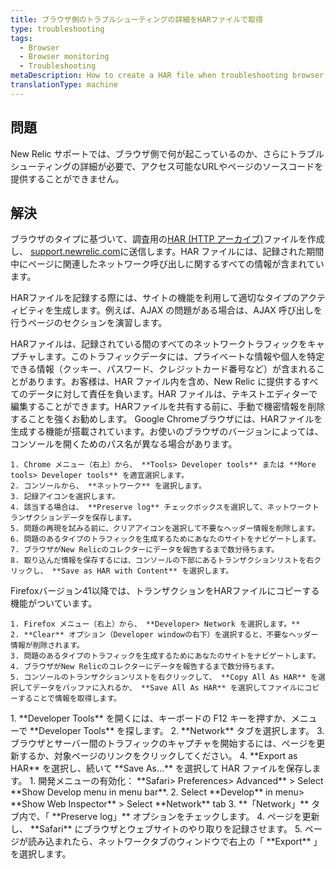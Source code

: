 ```yaml
---
title: ブラウザ側のトラブルシューティングの詳細をHARファイルで取得
type: troubleshooting
tags:
  - Browser
  - Browser monitoring
  - Troubleshooting
metaDescription: How to create a HAR file when troubleshooting browser.
translationType: machine
---
```


## 問題

New Relic サポートでは、ブラウザ側で何が起こっているのか、さらにトラブルシューティングの詳細が必要で、アクセス可能なURLやページのソースコードを提供することができません。

## 解決

ブラウザのタイプに基づいて、調査用の[HAR (HTTP アーカイブ)](https://dvcs.w3.org/hg/webperf/raw-file/tip/specs/HAR/Overview.html)ファイルを作成し、 [support.newrelic.com](https://support.newrelic.com/ "リンクが新しいウィンドウで開きます。")に送信します。HAR ファイルには、記録された期間中にページに関連したネットワーク呼び出しに関するすべての情報が含まれています。

HARファイルを記録する際には、サイトの機能を利用して適切なタイプのアクティビティを生成します。例えば、AJAX の問題がある場合は、AJAX 呼び出しを行うページのセクションを演習します。

<Callout variant="important">
  HARファイルは、記録されている間のすべてのネットワークトラフィックをキャプチャします。このトラフィックデータには、プライベートな情報や個人を特定できる情報（クッキー、パスワード、クレジットカード番号など）が含まれることがあります。お客様は、HAR ファイル内を含め、New Relic に提供するすべてのデータに対して責任を負います。HAR ファイルは、テキストエディターで編集することができます。HARファイルを共有する前に、手動で機密情報を削除することを強くお勧めします。
</Callout>

<CollapserGroup>
  <Collapser
    id="chrome"
    title="クローム"
  >
    Google Chromeブラウザには、HARファイルを生成する機能が搭載されています。お使いのブラウザのバージョンによっては、コンソールを開くためのパス名が異なる場合があります。

    1. Chrome メニュー（右上）から、 **Tools> Developer tools** または **More tools> Developer tools** を適宜選択します。
    2. コンソールから、 **ネットワーク** を選択します。
    3. 記録アイコンを選択します。
    4. 該当する場合は、 **Preserve log** チェックボックスを選択して、ネットワークトランザクションデータを保存します。
    5. 問題の再現を試みる前に、クリアアイコンを選択して不要なヘッダー情報を削除します。
    6. 問題のあるタイプのトラフィックを生成するためにあなたのサイトをナビゲートします。
    7. ブラウザがNew Relicのコレクターにデータを報告するまで数分待ちます。
    8. 取り込んだ情報を保存するには、コンソールの下部にあるトランザクションリストを右クリックし、 **Save as HAR with Content** を選択します。
  </Collapser>

  <Collapser title="Firefoxバージョン41.x以上">
    Firefoxバージョン41以降では、トランザクションをHARファイルにコピーする機能がついています。

    1. Firefox メニュー（右上）から、 **Developer> Network を選択します。**
    2. **Clear** オプション（Developer windowの右下）を選択すると、不要なヘッダー情報が削除されます。
    3. 問題のあるタイプのトラフィックを生成するためにあなたのサイトをナビゲートします。
    4. ブラウザがNew Relicのコレクターにデータを報告するまで数分待ちます。
    5. コンソールのトランザクションリストを右クリックして、 **Copy All As HAR** を選択してデータをバッファに入れるか、 **Save All As HAR** を選択してファイルにコピーすることで情報を取得します。
  </Collapser>

  <Collapser title="マイクロソフト・エッジ">
    1. **Developer Tools** を開くには、キーボードの F12 キーを押すか、メニューで **Developer Tools** を探します。
    2. **Network** タブを選択します。
    3. ブラウザとサーバー間のトラフィックのキャプチャを開始するには、ページを更新するか、対象ページのリンクをクリックしてください。
    4. **Export as HAR** を選択し、続いて **Save As...** を選択して HAR ファイルを保存します。
  </Collapser>

  <Collapser title="Apple Safari">
    1. 開発メニューの有効化： **Safari> Preferences> Advanced** > Select **Show Develop menu in menu bar**.
    2. Select **Develop** in menu> **Show Web Inspector** > Select **Network** tab
    3. **「Network」** タブ内で、「 **Preserve log」** オプションをチェックします。
    4. ページを更新し、 **Safari** にブラウザとウェブサイトのやり取りを記録させます。
    5. ページが読み込まれたら、ネットワークタブのウィンドウで右上の「 **Export** 」を選択します。
  </Collapser>
</CollapserGroup>